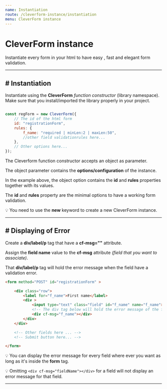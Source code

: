 ```yaml
---
name: Instantiation
route: /cleverform-instance/instantiation
menu: CleverForm instance
---
```



# CleverForm instance
Instantiate every form in your html to have easy , fast and elegant form validation.



___

## # Instantiation

Instantiate using the __CleverForm__ _function constructor_ (library namespace). Make sure that you install/imported the library properly in your project.

```js

const regForm = new CleverForm({
    // The id of the html form
    id: "registrationForm",
    rules: {
        f_name: "required | minLen:2 | maxLen:50",  
        //other field validationrules here...
    },
    // Other options here...
});

```



The Cleverform function  constructor accepts an object as parameter.

The object parameter contains the __options/configuration__ of the instance.

In the example above, the object option contains the __id__ and __rules__ properties together with its values. 

The __id__ and __rules__ property are the minimal options to have a working form validation.

💡 You need to use the __new__  keyword to create a new CleverForm instance.

___


## # Displaying of Error
Create a __div/label/p__ tag that have a __cf-msg=""__ attribute.

Assign the __field name__ value to the __cf-msg__ attribute _(field that you want to associate)_.

That __div/label/p__ tag will hold the error message when the field have a  validation error. 



```html
<form method="POST" id="registrationForm" >

    <div class="row">
        <label for="f_name">First name</label>
        <div >
            <input type="text" class="field" id="f_name" name="f_name">
            <!-- The div tag below will hold the error message of the field. -->
            <div cf-msg="f_name"></div>
        </div>
    </div>

    <!-- Other fields here ... -->
    <!-- Submit button here... -->

</form>
```

💡 You can display the error message for every field where ever you want as long as it's inside the __form__ tag.

💡 Omitting `<div cf-msg="fieldName"></div>` for a field will not display an error message for that field.

___